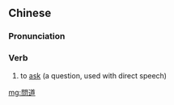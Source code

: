 {{also|问道}}
==Chinese==
{{zh-forms|s=问道}}

===Pronunciation===
{{zh-pron
|m=wèndào,tl=y
|cat=v
}}

===Verb===
{{zh-verb}}

# to [[ask]] (a question, used with direct speech)

[[mg:問道]]